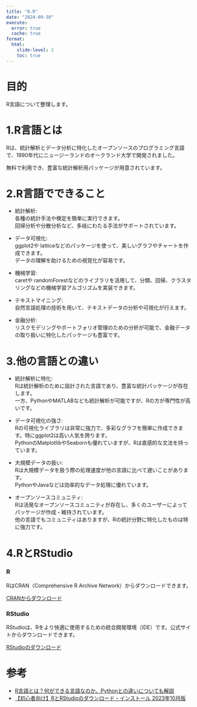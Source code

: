 ```yaml
---
title: "0.R"
date: "2024-09-30"
execute: 
  error: true
  cache: true
format:
  html: 
    slide-level: 2
    toc: true
---
```

# 目的
R言語について整理します。

# 1.R言語とは
Rは、統計解析とデータ分析に特化したオープンソースのプログラミング言語で、1990年代にニュージーランドのオークランド大学で開発されました。

無料で利用でき、豊富な統計解析用パッケージが用意されています。

# 2.R言語でできること
- 統計解析:  
  各種の統計手法や検定を簡単に実行できます。  
  回帰分析や分散分析など、多岐にわたる手法がサポートされています。

- データ可視化:  
  ggplot2や latticeなどのパッケージを使って、美しいグラフやチャートを作成できます。  
  データの理解を助けるための視覚化が容易です。

- 機械学習:  
   caretや randomForestなどのライブラリを活用して、分類、回帰、クラスタリングなどの機械学習アルゴリズムを実装できます。

- テキストマイニング:  
   自然言語処理の技術を用いて、テキストデータの分析や可視化が行えます。

- 金融分析:  
   リスクモデリングやポートフォリオ管理のための分析が可能で、金融データの取り扱いに特化したパッケージも豊富です。

# 3.他の言語との違い
- 統計解析に特化:   
  Rは統計解析のために設計された言語であり、豊富な統計パッケージが存在します。  
  一方、PythonやMATLABなども統計解析が可能ですが、Rの方が専門性が高いです。

- データ可視化の強さ:  
   Rの可視化ライブラリは非常に強力で、多彩なグラフを簡単に作成できます。特にggplot2は高い人気を誇ります。  
   PythonのMatplotlibやSeabornも優れていますが、Rは直感的な文法を持っています。

- 大規模データの扱い:  
   Rは大規模データを扱う際の処理速度が他の言語に比べて遅いことがあります。  
   PythonやJavaなどは効率的なデータ処理に優れています。

- オープンソースコミュニティ:  
   Rは活発なオープンソースコミュニティが存在し、多くのユーザーによってパッケージが作成・維持されています。  
   他の言語でもコミュニティはありますが、Rの統計分野に特化したものは特に強力です。

# 4.RとRStudio
### R
RはCRAN（Comprehensive R Archive Network）からダウンロードできます。

[CRANからダウンロード](https://cloud.r-project.org/)

### RStudio
RStudioは、Rをより快適に使用するための統合開発環境（IDE）です。公式サイトからダウンロードできます。

[RStudioのダウンロード](https://posit.co/downloads/)

# 参考
- [R言語とは？何ができる言語なのか、Pythonとの違いについても解説](https://products.sint.co.jp/topsic/blog/r-language-overview)
- [【初心者向け】RとRStudioのダウンロード・インストール 2023年10月版](https://zenn.dev/masayukeeeee/articles/96c7832de4dc40)